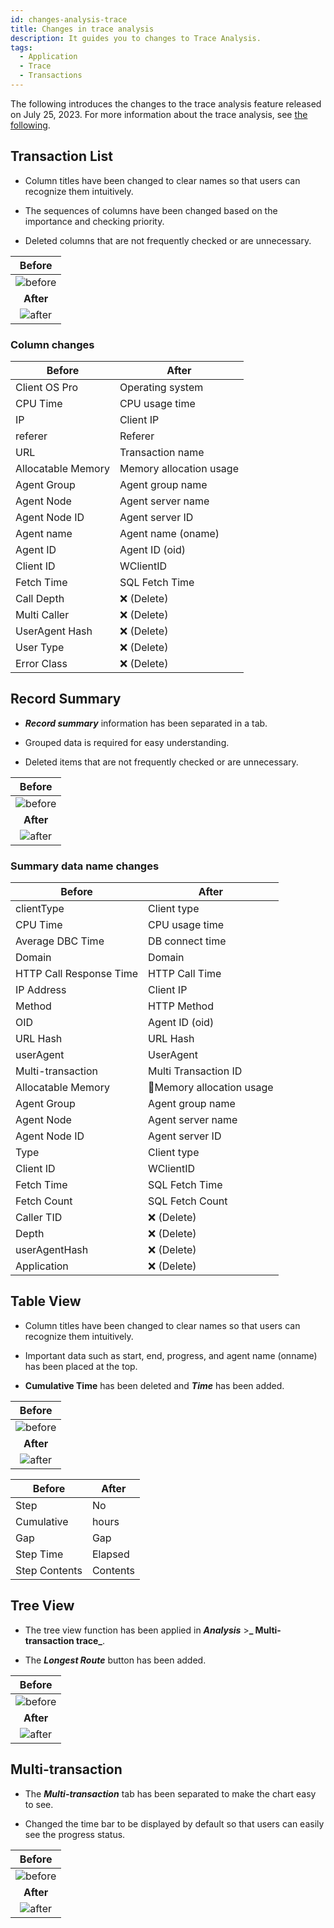 ```yaml
---
id: changes-analysis-trace
title: Changes in trace analysis
description: It guides you to changes to Trace Analysis.
tags:
  - Application
  - Trace
  - Transactions
---
```


The following introduces the changes to the trace analysis feature released on July 25, 2023. For more information about the trace analysis, see [the following](../java/dashboard-hitmap-trace).

## Transaction List

-   Column titles have been changed to clear names so that users can recognize them intuitively.

-   The sequences of columns have been changed based on the importance and checking priority.

-   Deleted columns that are not frequently checked or are unnecessary.

|                            Before                           |
| :---------------------------------------------------------: |
| ![before](/img/changes/changes-transaction-list-before.png) |
|                          **After**                          |
|  ![after](/img/changes/changes-transaction-list-after.png)  |

### Column changes

| Before                  | After                      |
| ----------------------- | -------------------------- |
| Client OS Pro           | Operating system           |
| CPU Time                | CPU usage time             |
| IP                      | Client IP                  |
| referer                 | Referer                    |
| URL                     | Transaction name           |
| Allocatable Memory      | Memory allocation usage   |
| Agent Group             | Agent group name           |
| Agent Node              | Agent server name          |
| Agent Node ID           | Agent server ID            |
| Agent name              | Agent name (oname)         |
| Agent ID                | Agent ID (oid)             |
| Client ID               | WClientID                  |
| Fetch Time              | SQL Fetch Time             |
| Call Depth              | ❌ (Delete)                 |
| Multi Caller            | ❌ (Delete)                 |
| UserAgent Hash          | ❌ (Delete)                 |
| User Type               | ❌ (Delete)                 |
| Error Class             | ❌ (Delete)                 |

## Record Summary

-   **_Record summary_** information has been separated in a tab.

-   Grouped data is required for easy understanding.

-   Deleted items that are not frequently checked or are unnecessary.

|                             Before                             |
| :------------------------------------------------------------: |
| ![before](/img/changes/changes-transaction-summary-before.png) |
|                            **After**                           |
|  ![after](/img/changes/changes-transaction-summary-after.png)  |

### Summary data name changes

| Before                     | After                    |
| -------------------------- | ------------------------ |
| clientType                 | Client type              |
| CPU Time                   | CPU usage time           |
| Average DBC Time           | DB connect time          |
| Domain                     | Domain                   |
| HTTP Call Response Time    | HTTP Call Time           |
| IP Address                 | Client IP                |
| Method                     | HTTP Method              |
| OID                        | Agent ID (oid)           |
| URL Hash                   | URL Hash                 |
| userAgent                  | UserAgent                |
| Multi-transaction          | Multi Transaction ID     |
| Allocatable Memory         | Memory allocation usage |
| Agent Group                | Agent group name         |
| Agent Node                 | Agent server name        |
| Agent Node ID              | Agent server ID          |
| Type                       | Client type              |
| Client ID                  | WClientID                |
| Fetch Time                 | SQL Fetch Time           |
| Fetch Count                | SQL Fetch Count          |
| Caller TID                 | ❌ (Delete)               |
| Depth                      | ❌ (Delete)               |
| userAgentHash              | ❌ (Delete)               |
| Application                | ❌ (Delete)               |

## Table View

-   Column titles have been changed to clear names so that users can recognize them intuitively.

-   Important data such as start, end, progress, and agent name (onname) has been placed at the top.

-   **Cumulative Time** has been deleted and **_Time_** has been added.

|                               Before                              |
| :---------------------------------------------------------------: |
| ![before](/img/changes/changes-transaction-table-view-before.png) |
|                             **After**                             |
|  ![after](/img/changes/changes-transaction-table-view-after.png)  |

| Before         | After       |
| -------------- | ----------- |
| Step           | No          |
| Cumulative     | hours       |
| Gap            | Gap         |
| Step Time      | Elapsed     |
| Step Contents  | Contents    |

## Tree View

-   The tree view function has been applied in **_Analysis_** >**_ Multi-transaction trace_**.

-   The **_Longest Route_** button has been added.

|                              Before                              |
| :--------------------------------------------------------------: |
| ![before](/img/changes/changes-transaction-tree-view-before.png) |
|                             **After**                            |
|  ![after](/img/changes/changes-transaction-tree-view-after.png)  |

## Multi-transaction

-   The **_Multi-transaction_** tab has been separated to make the chart easy to see.

-   Changed the time bar to be displayed by default so that users can easily see the progress status.

|                              Before                             |
| :-------------------------------------------------------------: |
| ![before](/img/changes/changes-transaction-multi-tx-before.png) |
|                            **After**                            |
|  ![after](/img/changes/changes-transaction-multi-tx-after.png)  |
